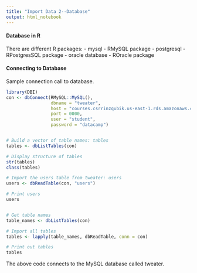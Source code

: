 ```yaml
---
title: "Import Data 2--Database"
output: html_notebook
---
```


#### Database in R

There are different R packages:
- mysql - RMySQL package
- postgresql - RPostgresSQL package
- oracle database - ROracle package

#### Connecting to Database

Sample connection call to database. 

```r
library(DBI)
con <- dbConnect(RMySQL::MySQL(), 
                 dbname = "tweater", 
                 host = "courses.csrrinzqubik.us-east-1.rds.amazonaws.com", 
                 port = 0000,
                 user = "student",
                 password = "datacamp")


# Build a vector of table names: tables
tables <- dbListTables(con)

# Display structure of tables
str(tables)
class(tables)

# Import the users table from tweater: users
users <- dbReadTable(con, "users")

# Print users
users


# Get table names
table_names <- dbListTables(con)

# Import all tables
tables <- lapply(table_names, dbReadTable, conn = con)

# Print out tables
tables
```


The above code connects to the MySQL database called tweater.



#### 